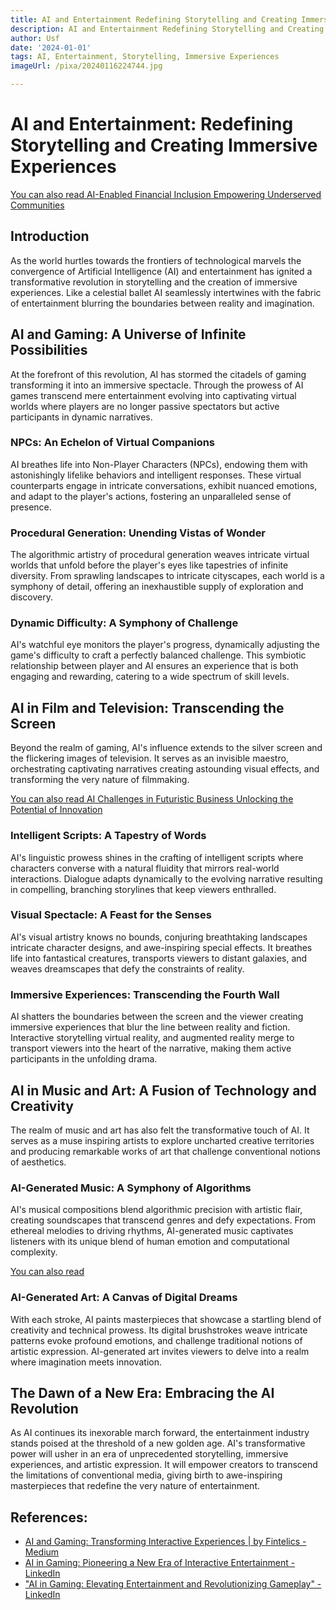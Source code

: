 ```yaml
---
title: AI and Entertainment Redefining Storytelling and Creating Immersive Experiences
description: AI and Entertainment Redefining Storytelling and Creating Immersive Experiences
author: Usf
date: '2024-01-01'
tags: AI, Entertainment, Storytelling, Immersive Experiences
imageUrl: /pixa/20240116224744.jpg

---
```

# AI and Entertainment: Redefining Storytelling and Creating Immersive Experiences

[You can also read AI-Enabled Financial Inclusion Empowering Underserved Communities](AI-Enabled%20Financial%20Inclusion%20Empowering%20Underserved%20Communities)


## Introduction

As the world hurtles towards the frontiers of technological marvels  the convergence of Artificial Intelligence (AI) and entertainment has ignited a transformative revolution in  storytelling and the creation  of immersive experiences.  Like a celestial ballet AI seamlessly intertwines with the fabric of entertainment blurring the  boundaries between reality and imagination.

## AI and Gaming: A Universe of Infinite Possibilities

At the forefront of this revolution, AI  has  stormed the citadels of gaming transforming it into an immersive spectacle. Through the prowess  of AI  games transcend mere entertainment evolving into captivating virtual worlds where players are no longer passive spectators but active participants in dynamic narratives.

### NPCs: An Echelon of  Virtual Companions

AI breathes life into  Non-Player Characters (NPCs), endowing them  with astonishingly lifelike behaviors  and intelligent responses. These virtual counterparts engage in intricate conversations, exhibit nuanced emotions, and adapt to the  player's actions, fostering  an unparalleled sense of presence.

### Procedural Generation: Unending Vistas of  Wonder

The algorithmic artistry of procedural  generation weaves intricate virtual  worlds that unfold before the player's  eyes like tapestries of infinite diversity. From sprawling  landscapes to intricate cityscapes, each world is a symphony of detail, offering an inexhaustible supply of exploration and discovery.

###  Dynamic Difficulty: A Symphony of Challenge

AI's watchful eye monitors the player's progress, dynamically adjusting the game's difficulty to craft a perfectly balanced  challenge. This symbiotic relationship between player and AI  ensures an  experience  that is  both engaging and rewarding, catering to a wide spectrum of skill levels.

## AI in Film and Television: Transcending the  Screen

Beyond  the realm  of  gaming,  AI's  influence  extends to the  silver screen and the flickering images of television. It serves as an invisible maestro,  orchestrating captivating narratives creating astounding visual effects, and  transforming the very nature of filmmaking.

[You can also read AI Challenges in Futuristic Business Unlocking the Potential of Innovation](AI%20Challenges%20in%20Futuristic%20Business%20Unlocking%20the%20Potential%20of%20Innovation)


### Intelligent Scripts: A Tapestry of  Words

AI's linguistic prowess shines in the crafting of  intelligent scripts where characters converse with a natural fluidity that mirrors real-world interactions. Dialogue adapts dynamically  to the evolving narrative resulting in compelling, branching storylines that keep viewers enthralled.

### Visual Spectacle: A Feast  for the Senses

AI's visual  artistry knows no bounds, conjuring breathtaking landscapes intricate character  designs, and awe-inspiring special  effects. It breathes life into  fantastical  creatures,  transports viewers to distant galaxies, and weaves dreamscapes that defy the constraints of reality.

### Immersive Experiences: Transcending the Fourth Wall

AI shatters the boundaries between the screen and the viewer creating immersive  experiences that blur the line between reality and fiction. Interactive storytelling virtual reality, and augmented reality merge to transport viewers into the heart of the narrative, making them active participants in the unfolding  drama.

## AI in Music and Art: A  Fusion of Technology and Creativity

The realm of music and art has  also felt  the transformative touch of AI. It serves as a muse inspiring  artists to explore uncharted creative territories and  producing remarkable works of  art that challenge conventional notions of aesthetics.

### AI-Generated Music: A Symphony of Algorithms

AI's musical compositions blend algorithmic precision with artistic flair, creating soundscapes that transcend  genres and  defy expectations. From  ethereal melodies to driving rhythms, AI-generated music captivates listeners with its  unique  blend of human emotion and computational complexity.

[You can also read ]()


### AI-Generated Art: A Canvas of Digital Dreams

With each stroke, AI paints masterpieces that showcase a startling blend of creativity and technical prowess. Its digital brushstrokes weave intricate patterns evoke profound  emotions, and challenge traditional notions of artistic expression. AI-generated art invites viewers to  delve into a realm where imagination meets  innovation.

## The Dawn of a New  Era: Embracing the AI Revolution

As AI continues its inexorable march  forward, the entertainment industry stands poised at the threshold of a new golden age. AI's transformative power will  usher in an era of unprecedented storytelling, immersive experiences, and artistic expression. It will empower creators to  transcend the limitations of conventional media, giving birth to awe-inspiring masterpieces that redefine the very nature of entertainment.

## References:
- [AI and Gaming: Transforming Interactive Experiences | by Fintelics - Medium](https://fintelics.medium.com/ai-and-gaming-transforming-interactive-experiences-f7ecd5438a6d)
- [AI in Gaming: Pioneering a New Era of Interactive Entertainment - LinkedIn](https://www.linkedin.com/pulse/ai-gaming-pioneering-new-era-interactive-entertainment)
- ["AI in Gaming: Elevating Entertainment and Revolutionizing Gameplay" - LinkedIn](https://www.linkedin.com/pulse/ai-gaming-elevating-entertainment-revolutionizing-gameplay-prasad)
